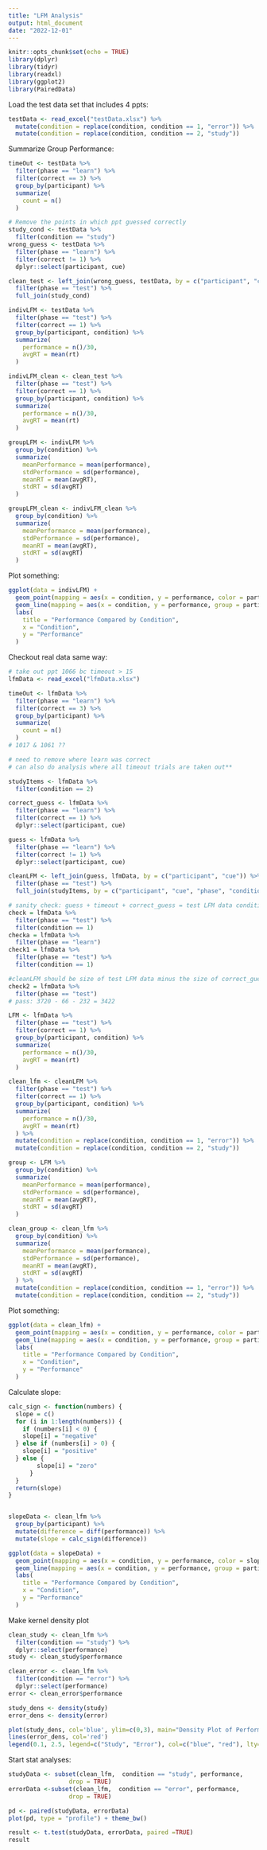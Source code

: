 ```yaml
---
title: "LFM Analysis"
output: html_document
date: "2022-12-01"
---
```


```r
knitr::opts_chunk$set(echo = TRUE)
library(dplyr)
library(tidyr)
library(readxl)
library(ggplot2)
library(PairedData)
```

Load the test data set that includes 4 ppts:
```r
testData <- read_excel("testData.xlsx") %>% 
  mutate(condition = replace(condition, condition == 1, "error")) %>% 
  mutate(condition = replace(condition, condition == 2, "study")) 

```

Summarize Group Performance:
```r
timeOut <- testData %>% 
  filter(phase == "learn") %>% 
  filter(correct == 3) %>% 
  group_by(participant) %>% 
  summarize(
    count = n()
  )

# Remove the points in which ppt guessed correctly
study_cond <- testData %>% 
  filter(condition == "study")
wrong_guess <- testData %>% 
  filter(phase == "learn") %>% 
  filter(correct != 1) %>% 
  dplyr::select(participant, cue)

clean_test <- left_join(wrong_guess, testData, by = c("participant", "cue")) %>% 
  filter(phase == "test") %>% 
  full_join(study_cond)

indivLFM <- testData %>% 
  filter(phase == "test") %>% 
  filter(correct == 1) %>% 
  group_by(participant, condition) %>%
  summarize(
    performance = n()/30,
    avgRT = mean(rt)
  )

indivLFM_clean <- clean_test %>% 
  filter(phase == "test") %>% 
  filter(correct == 1) %>% 
  group_by(participant, condition) %>%
  summarize(
    performance = n()/30,
    avgRT = mean(rt)
  )

groupLFM <- indivLFM %>% 
  group_by(condition) %>% 
  summarize(
    meanPerformance = mean(performance),
    stdPerformance = sd(performance),
    meanRT = mean(avgRT),
    stdRT = sd(avgRT)
  )

groupLFM_clean <- indivLFM_clean %>% 
  group_by(condition) %>% 
  summarize(
    meanPerformance = mean(performance),
    stdPerformance = sd(performance),
    meanRT = mean(avgRT),
    stdRT = sd(avgRT)
  )
```

Plot something:
```r
ggplot(data = indivLFM) +
  geom_point(mapping = aes(x = condition, y = performance, color = participant)) +
  geom_line(mapping = aes(x = condition, y = performance, group = participant)) +
  labs(
    title = "Performance Compared by Condition",
    x = "Condition",
    y = "Performance"
  )
```

Checkout real data same way:
```r
# take out ppt 1066 bc timeout > 15
lfmData <- read_excel("lfmData.xlsx")

```

```r
timeOut <- lfmData %>% 
  filter(phase == "learn") %>% 
  filter(correct == 3) %>% 
  group_by(participant) %>% 
  summarize(
    count = n()
  )
# 1017 & 1061 ?? 

# need to remove where learn was correct
# can also do analysis where all timeout trials are taken out**

studyItems <- lfmData %>% 
  filter(condition == 2)

correct_guess <- lfmData %>% 
  filter(phase == "learn") %>% 
  filter(correct == 1) %>% 
  dplyr::select(participant, cue)

guess <- lfmData %>% 
  filter(phase == "learn") %>% 
  filter(correct != 1) %>% 
  dplyr::select(participant, cue)

cleanLFM <- left_join(guess, lfmData, by = c("participant", "cue")) %>% 
  filter(phase == "test") %>% 
  full_join(studyItems, by = c("participant", "cue", "phase", "condition", "target", "response", "rt", "correct", "Column1", "Column2"))

# sanity check: guess + timeout + correct_guess = test LFM data condition 1
check = lfmData %>% 
  filter(phase == "test") %>%
  filter(condition == 1)
checka = lfmData %>% 
  filter(phase == "learn")
check1 = lfmData %>% 
  filter(phase == "test") %>% 
  filter(condition == 1)

#cleanLFM should be size of test LFM data minus the size of correct_guess and timeout
check2 = lfmData %>% 
  filter(phase == "test")
# pass: 3720 - 66 - 232 = 3422 

LFM <- lfmData %>% 
  filter(phase == "test") %>% 
  filter(correct == 1) %>% 
  group_by(participant, condition) %>%
  summarize(
    performance = n()/30,
    avgRT = mean(rt)
  )

clean_lfm <- cleanLFM %>% 
  filter(phase == "test") %>% 
  filter(correct == 1) %>% 
  group_by(participant, condition) %>%
  summarize(
    performance = n()/30,
    avgRT = mean(rt)
  ) %>% 
  mutate(condition = replace(condition, condition == 1, "error")) %>% 
  mutate(condition = replace(condition, condition == 2, "study")) 

group <- LFM %>% 
  group_by(condition) %>% 
  summarize(
    meanPerformance = mean(performance),
    stdPerformance = sd(performance),
    meanRT = mean(avgRT),
    stdRT = sd(avgRT)
  )

clean_group <- clean_lfm %>% 
  group_by(condition) %>% 
  summarize(
    meanPerformance = mean(performance),
    stdPerformance = sd(performance),
    meanRT = mean(avgRT),
    stdRT = sd(avgRT)
  ) %>% 
  mutate(condition = replace(condition, condition == 1, "error")) %>% 
  mutate(condition = replace(condition, condition == 2, "study")) 
```

Plot something:
```r
ggplot(data = clean_lfm) +
  geom_point(mapping = aes(x = condition, y = performance, color = participant)) +
  geom_line(mapping = aes(x = condition, y = performance, group = participant)) +
  labs(
    title = "Performance Compared by Condition",
    x = "Condition",
    y = "Performance"
  )
```

Calculate slope:
```r
calc_sign <- function(numbers) {
  slope = c()
  for (i in 1:length(numbers)) {
    if (numbers[i] < 0) {
    slope[i] = "negative"
  } else if (numbers[i] > 0) {
    slope[i] = "positive"
  } else {
        slope[i] = "zero"
      }
  }
  return(slope)
}


slopeData <- clean_lfm %>% 
  group_by(participant) %>% 
  mutate(difference = diff(performance)) %>% 
  mutate(slope = calc_sign(difference)) 

ggplot(data = slopeData) +
  geom_point(mapping = aes(x = condition, y = performance, color = slope)) +
  geom_line(mapping = aes(x = condition, y = performance, group = participant, color = slope)) +
  labs(
    title = "Performance Compared by Condition",
    x = "Condition",
    y = "Performance"
  )

```

Make kernel density plot
```r
clean_study <- clean_lfm %>% 
  filter(condition == "study") %>% 
  dplyr::select(performance)
study <- clean_study$performance

clean_error <- clean_lfm %>% 
  filter(condition == "error") %>% 
  dplyr::select(performance)
error <- clean_error$performance

study_dens <- density(study)
error_dens <- density(error)

plot(study_dens, col='blue', ylim=c(0,3), main="Density Plot of Performance", xlab="Accuracy")
lines(error_dens, col='red')
legend(0.1, 2.5, legend=c("Study", "Error"), col=c("blue", "red"), lty=1, cex=0.8)

```

Start stat analyses:
```r
studyData <- subset(clean_lfm,  condition == "study", performance,
                 drop = TRUE)
errorData <-subset(clean_lfm,  condition == "error", performance,
                 drop = TRUE)

pd <- paired(studyData, errorData)
plot(pd, type = "profile") + theme_bw()

result <- t.test(studyData, errorData, paired =TRUE)
result
```